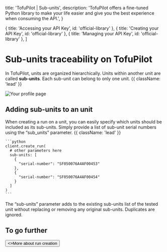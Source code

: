   title: 'TofuPilot | Sub-units',
  description:
    'TofuPilot offers a fine-tuned Python library to make your life easier and give you the best experience when consuming the API.',
}

  { title: 'Accessing your API Key', id: 'official-library' },
  { title: 'Creating your API Key', id: 'official-library' },
  { title: 'Managing your API Key', id: 'official-library' },
]

# Sub-units traceability on TofuPilot

In TofuPilot, units are organized hierarchically. Units within another unit are called **sub-units**. Each sub-unit can belong to only one unit. {{ className: 'lead' }}

<Image src="/nested-units.png" alt="Your profile page" />

## Adding sub-units to an unit

When creating a run on a unit, you can easily specify which units should be included as its sub-units. Simply provide a list of sub-unit serial numbers using the “sub_units” parameter. {{ className: 'lead' }}

    ```python
    client.create_run(
      # other parameters here
      sub-units: [
        {
          "serial-number": "SF050076A4AF00453"
        },
        {
          "serial-number": "SF050076A4AF00454"
        }
      ]
    )
    ```

<Note>
  The “sub-units” parameter adds to the existing sub-units list of the tested
  unit without replacing or removing any original sub-units. Duplicates are
  ignored.
</Note>

## To go further

<div className="not-prose">
  <Button href="/runs" variant="text" arrow="right">
    <>More about run creation</>
  </Button>
</div>
